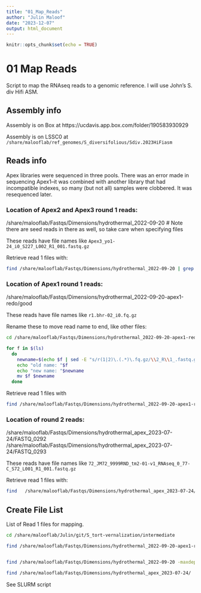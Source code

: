 ```yaml
---
title: "01_Map_Reads"
author: "Julin Maloof"
date: "2023-12-07"
output: html_document
---
```


```r
knitr::opts_chunk$set(echo = TRUE)
```

# 01 Map Reads

Script to map the RNAseq reads to a genomic reference.  I will use John's S. div Hifi ASM.  

## Assembly info

Assembly is on Box at https://ucdavis.app.box.com/folder/190583930929

Assembly is on LSSC0 at `/share/malooflab/ref_genomes/S_diversifolious/Sdiv.2023HiFiasm`

## Reads info

Apex libraries were sequenced in three pools.  There was an error made in sequencing Apex1--it was combined with another library that had incompatible indexes, so many (but not all) samples were clobbered.  It was resequenced later.

### Location of Apex2 and Apex3 round 1 reads:

  /share/malooflab/Fastqs/Dimensions/hydrothermal_2022-09-20
  # Note there are seed reads in there as well, so take care when specifying files
  
These reads have file names like `Apex3_yo1-24_i0_S227_L002_R1_001.fastq.gz`

Retrieve read 1 files with:
```bash
find /share/malooflab/Fastqs/Dimensions/hydrothermal_2022-09-20 | grep -E "Apex.*_R1_.*fastq\.gz$" 
```


### Location of Apex1 round 1 reads:

  /share/malooflab/Fastqs/Dimensions/hydrothermal_2022-09-20-apex1-redo/good
  
These reads have file names like `r1.bhr-02_i0.fq.gz`

Rename these to move read name to end, like other files:

```bash
cd /share/malooflab/Fastqs/Dimensions/hydrothermal_2022-09-20-apex1-redo/good

for f in $(ls)
  do
    newname=$(echo $f | sed -E "s/r(1|2)\.(.*)\.fq.gz/\\2_R\\1_.fastq.gz/")
    echo "old name: "$f
    echo "new name: "$newname
    mv $f $newname
  done
```

Retrieve read 1 files with

```bash
find /share/malooflab/Fastqs/Dimensions/hydrothermal_2022-09-20-apex1-redo/good | grep -E "_R1_.fastq.gz" 
```

### Location of round 2 reads:

  /share/malooflab/Fastqs/Dimensions/hydrothermal_apex_2023-07-24/FASTQ_0292
  /share/malooflab/Fastqs/Dimensions/hydrothermal_apex_2023-07-24/FASTQ_0293
  
These reads have file names like `72_JM72_9999RND_tm2-01-v1_RNAseq_0_77-C_S72_L001_R1_001.fastq.gz`

Retrieve read 1 files with:

```bash
find   /share/malooflab/Fastqs/Dimensions/hydrothermal_apex_2023-07-24/ | grep -E "_[a-z]{2}[a-z0-9]-[0-9]{2}.*_R1_.*fastq\.gz$" 
```

## Create File List

List of Read 1 files for mapping.
```bash
cd /share/malooflab/Julin/git/S_tort-vernalization/intermediate

find /share/malooflab/Fastqs/Dimensions/hydrothermal_2022-09-20-apex1-redo/good | grep -E "_R1_.fastq.gz" > R1_fastqs.txt


find /share/malooflab/Fastqs/Dimensions/hydrothermal_2022-09-20 -maxdepth 1 | grep -E "Apex.*_R1_.*fastq\.gz$"  >> R1_fastqs.txt

find /share/malooflab/Fastqs/Dimensions/hydrothermal_apex_2023-07-24/ | grep -E "_[a-z]{2}[a-z0-9]-[0-9]{2}.*_R1_.*fastq\.gz$" >> R1_fastqs.txt


```



See SLURM script

